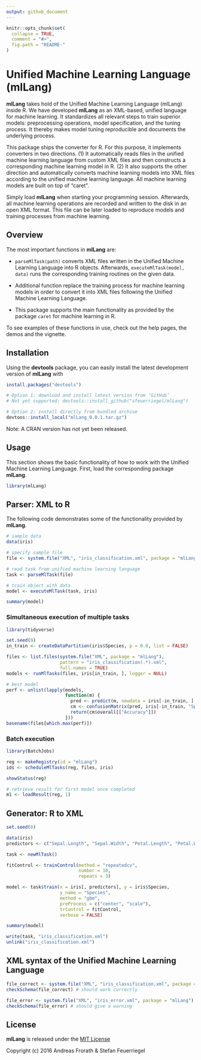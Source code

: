 ```yaml
---
output: github_document
---
```


<!-- README.md is generated from README.Rmd. Please edit that file -->

```r
knitr::opts_chunk$set(
  collapse = TRUE,
  comment = "#>",
  fig.path = "README-"
)
```

# Unified Machine Learning Language (mlLang)

<!--
[![Build Status](https://travis-ci.org/sfeuerriegel/SentimentAnalysis.svg?branch=master)](https://travis-ci.org/sfeuerriegel/mlLang)
[![CRAN_Status_Badge](http://www.r-pkg.org/badges/version/mlLang)](https://cran.r-project.org/package=SentimentAnalysis)
[![Coverage Status](https://img.shields.io/codecov/c/github/sfeuerriegel/mlLang/master.svg)](https://codecov.io/github/sfeuerriegel/mlLang?branch=master)
-->

**mlLang** takes hold of the Unified Machine Learning Language (mlLang) inside R. We have developed **mlLang** as an XML-based, unified language for machine learning. It standardizes all relevant steps to train superior models: preprocessing operations, model specification, and the tuning process. It thereby makes model tuning reproducible and documents the underlying process.

This package ships the converter for R. For this purpose, it implements converters in two directions. (1) It automatically reads files in the unified machine learning language from custom XML files and then constructs a corresponding machine learning model in R. (2) It also supports the other direction and automatically converts machine learning models into XML files according to the unified machine learning language. All  machine learning models are built on top of "caret".

Simply load **mlLang** when starting your programming session. Afterwards, all machine learning operations are recorded and written to the disk in an open XML format. This file can be later loaded to reproduce models and training processes from machine learning.

## Overview

The most important functions in **mlLang** are:

* `parseMlTask(path)` converts XML files written in the Unified Machine Learning Language into R objects. Afterwards, `executeMlTask(model, data)` runs the corresponding training routines on the given data.

* Additional function replace the training process for machine learning models in order to convert it into XML files following the Unified Machine Learning Language. 

* This package supports the main functionality as provided by the package ``caret`` for machine learning in R. 

To see examples of these functions in use, check out the help pages, the demos and the vignette. 


## Installation

Using the **devtools** package, you can easily install the latest development version of **mlLang** with

```r
install.packages("devtools")

# Option 1: download and install latest version from ‘GitHub’
# Not yet supported: devtools::install_github("sfeuerriegel/mlLang")

# Option 2: install directly from bundled archive
devtoos::install_local("mlLang_0.0.1.tar.gz")
```

Note: A CRAN version has not yet been released.

## Usage

This section shows the basic functionality of how to work with the Unified Machine Learning Language. First, load the corresponding package **mlLang**. 

```r
library(mlLang)
```

## Parser: XML to R

The following code demonstrates some of the functionality provided by **mlLang**. 

```r
# sample data
data(iris)

# specify sample file
file <- system.file("XML", "iris_classification.xml", package = "mlLang")

# read task from unified machine learning language
task <- parseMlTask(file)

# train object with data
model <- executeMlTask(task, iris)

summary(model)
```

### Simultaneous execution of multiple tasks

```r
library(tidyverse)

set.seed(0)
in_train <- createDataPartition(iris$Species, p = 0.8, list = FALSE)

files <- list.files(system.file("XML", package = "mlLang"), 
                    pattern = "iris_classification(.*).xml",
                    full.names = TRUE)
models <- runMlTasks(files, iris[in_train, ], logger = NULL)

# best model
perf <- unlist(lapply(models, 
                      function(m) {
                        pred <- predict(m, newdata = iris[-in_train, ] %>% dplyr::select(-Species))
                        cm <- confusionMatrix(pred, iris[-in_train, "Species"])
                        return(cm$overall[["Accuracy"]])
                      }))
basename(files[which.max(perf)])
```

### Batch execution

```r
library(BatchJobs)

reg <- makeRegistry(id = "mlLang")
ids <- scheduleMlTasks(reg, files, iris)

showStatus(reg)
```

```r
# retrieve result for first model once completed
m1 <- loadResult(reg, 1)
```

## Generator: R to XML

```r
set.seed(0)

data(iris)
predictors <- c("Sepal.Length", "Sepal.Width", "Petal.Length", "Petal.Width")

task <- newMlTask()

fitControl <- trainControl(method = "repeatedcv",
                           number = 10,
                           repeats = 3)

model <- task$train(x = iris[, predictors], y = iris$Species,
                    y_name = "Species",
                    method = "gbm",
                    preProcess = c("center", "scale"),
                    trControl = fitControl,
                    verbose = FALSE)

summary(model)

write(task, "iris_classification.xml")
unlink("iris_classification.xml")
```


## XML syntax of the Unified Machine Learning Language


```r
file_correct <- system.file("XML", "iris_classification.xml", package = "mlLang")
checkSchema(file_correct) # should work correctly

file_error <- system.file("XML", "iris_error.xml", package = "mlLang")
checkSchema(file_error) # should give a warning
```


## License

**mlLang** is released under the [MIT License](https://opensource.org/licenses/MIT)

Copyright (c) 2016 Andreas Frorath & Stefan Feuerriegel
